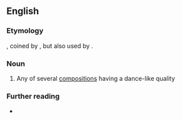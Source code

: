 ==English==

===Etymology===
{{bor|en|fr|gnossienne}}, coined by {{w|Erik Satie}}, but also used by {{w|Francis Poulenc}}.

===Noun===
{{en-noun}}

# {{lb|en|music|often|capitalized}} Any of several [[composition]]s having a dance-like quality

===Further reading===
* {{pedia|Gnossiennes|i=1}}